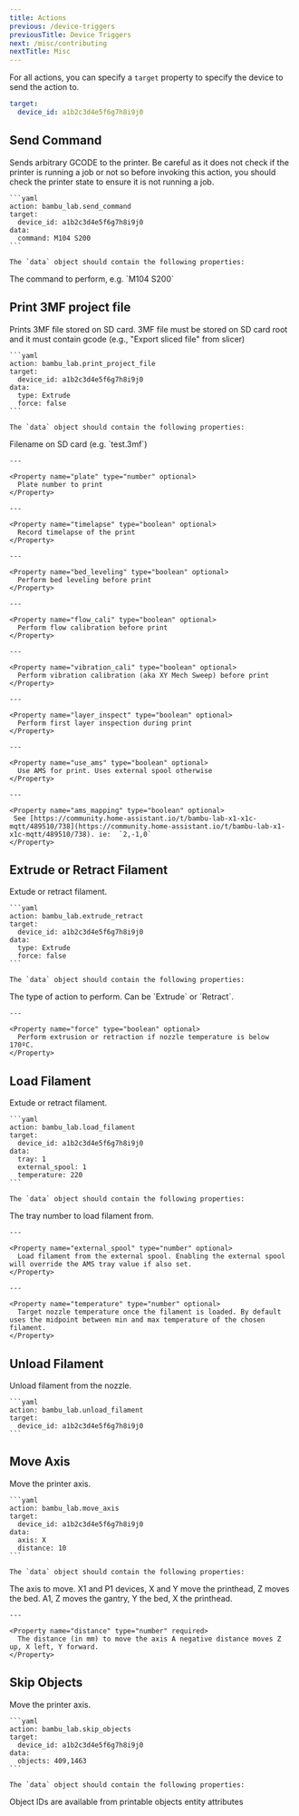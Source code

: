 ```yaml
---
title: Actions
previous: /device-triggers
previousTitle: Device Triggers
next: /misc/contributing
nextTitle: Misc
---
```


For all actions, you can specify a `target` property to specify the device to send the action to.

```yaml
target:
  device_id: a1b2c3d4e5f6g7h8i9j0
```

## Send Command

<Property name="action" type="bambu_lab.extrude_retract" required>
Sends arbitrary GCODE to the printer. Be careful as it does not check if the printer is running a job
or not so before invoking this action, you should check the printer state to ensure it is not running a job.

    ```yaml
    action: bambu_lab.send_command
    target:
      device_id: a1b2c3d4e5f6g7h8i9j0
    data:
      command: M104 S200
    ```

    The `data` object should contain the following properties:

  <Accordion title="data" defaultOpen>
    <Property name="command" type="string" required>
      The command to perform, e.g. `M104 S200`
    </Property>
  </Accordion>
</Property>

## Print 3MF project file

<Property name="action" type="bambu_lab.print_project_file" required>
Prints 3MF file stored on SD card. 3MF file must be stored on SD card root and it must contain gcode (e.g., "Export sliced file" from slicer)

    ```yaml
    action: bambu_lab.print_project_file
    target:
      device_id: a1b2c3d4e5f6g7h8i9j0
    data:
      type: Extrude
      force: false
    ```

    The `data` object should contain the following properties:

  <Accordion title="data" defaultOpen>
    <Property name="filepath" type="string" required>
     Filename on SD card (e.g. `test.3mf`)
    </Property>

    ---

    <Property name="plate" type="number" optional>
      Plate number to print
    </Property>

    ---

    <Property name="timelapse" type="boolean" optional>
      Record timelapse of the print
    </Property>

    ---

    <Property name="bed_leveling" type="boolean" optional>
      Perform bed leveling before print
    </Property>

    ---

    <Property name="flow_cali" type="boolean" optional>
      Perform flow calibration before print
    </Property>

    ---

    <Property name="vibration_cali" type="boolean" optional>
      Perform vibration calibration (aka XY Mech Sweep) before print
    </Property>

    ---

    <Property name="layer_inspect" type="boolean" optional>
      Perform first layer inspection during print
    </Property>

    ---

    <Property name="use_ams" type="boolean" optional>
      Use AMS for print. Uses external spool otherwise
    </Property>

    ---

    <Property name="ams_mapping" type="boolean" optional>
     See [https://community.home-assistant.io/t/bambu-lab-x1-x1c-mqtt/489510/738](https://community.home-assistant.io/t/bambu-lab-x1-x1c-mqtt/489510/738). ie:  `2,-1,0`
    </Property>

  </Accordion>
</Property>

## Extrude or Retract Filament

<Property name="action" type="bambu_lab.extrude_retract" required>
  Extude or retract filament.

    ```yaml
    action: bambu_lab.extrude_retract
    target:
      device_id: a1b2c3d4e5f6g7h8i9j0
    data:
      type: Extrude
      force: false
    ```

    The `data` object should contain the following properties:

  <Accordion title="data" defaultOpen>
    <Property name="type" type="string" required>
      The type of action to perform. Can be `Extrude` or `Retract`.
    </Property>

    ---

    <Property name="force" type="boolean" optional>
      Perform extrusion or retraction if nozzle temperature is below 170ºC.
    </Property>

  </Accordion>
</Property>

## Load Filament

<Property name="action" type="bambu_lab.load_filament" required>
  Extude or retract filament.

    ```yaml
    action: bambu_lab.load_filament
    target:
      device_id: a1b2c3d4e5f6g7h8i9j0
    data:
      tray: 1
      external_spool: 1
      temperature: 220
    ```

    The `data` object should contain the following properties:

  <Accordion title="data" defaultOpen>
    <Property name="tray" type="number" required>
     The tray number to load filament from.
    </Property>

    ---

    <Property name="external_spool" type="number" optional>
      Load filament from the external spool. Enabling the external spool will override the AMS tray value if also set.
    </Property>

    ---

    <Property name="temperature" type="number" optional>
      Target nozzle temperature once the filament is loaded. By default uses the midpoint between min and max temperature of the chosen filament.
    </Property>

  </Accordion>
</Property>

## Unload Filament

<Property name="action" type="bambu_lab.load_filament" required>
  Unload filament from the nozzle.

    ```yaml
    action: bambu_lab.unload_filament
    target:
      device_id: a1b2c3d4e5f6g7h8i9j0
    ```

</Property>

## Move Axis

<Property name="action" type="bambu_lab.move_axis" required>
  Move the printer axis.

    ```yaml
    action: bambu_lab.move_axis
    target:
      device_id: a1b2c3d4e5f6g7h8i9j0
    data:
      axis: X
      distance: 10
    ```

    The `data` object should contain the following properties:

  <Accordion title="data" defaultOpen>
    <Property name="axis" type="string" required>
      The axis to move. X1 and P1 devices, X and Y move the printhead, Z moves the bed. A1, Z moves the gantry, Y the bed, X the printhead.	
    </Property>

    ---

    <Property name="distance" type="number" required>
      The distance (in mm) to move the axis A negative distance moves Z up, X left, Y forward.	
    </Property>

  </Accordion>
</Property>

## Skip Objects

<Property name="action" type="bambu_lab.move_axis" required>
  Move the printer axis.
  
    ```yaml
    action: bambu_lab.skip_objects
    target:
      device_id: a1b2c3d4e5f6g7h8i9j0
    data:
      objects: 409,1463
    ```

    The `data` object should contain the following properties:

  <Accordion title="data" defaultOpen>
    <Property name="objects" type="string" required>
     Object IDs are available from printable objects entity attributes	
    </Property>
  </Accordion>
</Property>
